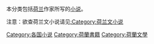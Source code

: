 本分类包括[[荷兰|荷兰]]作家所写的[[小说|小说]]。

注意：欲查荷兰文小说请见[[:Category:荷兰文小说|:Category:荷兰文小说]]

[[Category:各国小说|Category:各国小说]]
[[Category:荷蘭書籍|Category:荷蘭書籍]]
[[Category:荷蘭文學|Category:荷蘭文學]]
